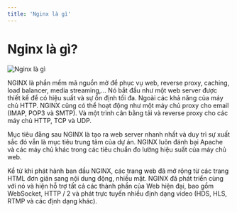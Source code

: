 ```yaml
---
title: 'Nginx là gì'
---
```


# Nginx là gì?

![Nginx là gì](/static/media/nginx.jpg)

NGINX là phần mềm mã nguồn mở để phục vụ web, reverse proxy, caching, load balancer, media streaming,… Nó bắt đầu như một web server được thiết kế để có hiệu suất và sự ổn định tối đa. Ngoài các khả năng của máy chủ HTTP. NGINX cũng có thể hoạt động như một máy chủ proxy cho email (IMAP, POP3 và SMTP). Và một trình cân bằng tải và reverse proxy cho các máy chủ HTTP, TCP và UDP.

Mục tiêu đằng sau NGINX là tạo ra web server nhanh nhất và duy trì sự xuất sắc đó vẫn là mục tiêu trung tâm của dự án. NGINX luôn đánh bại Apache và các máy chủ khác trong các tiêu chuẩn đo lường hiệu suất của máy chủ web.

Kể từ khi phát hành ban đầu NGINX, các trang web đã mở rộng từ các trang HTML đơn giản sang nội dung động, nhiều mặt. NGINX đã phát triển cùng với nó và hiện hỗ trợ tất cả các thành phần của Web hiện đại, bao gồm WebSocket, HTTP / 2 và phát trực tuyến nhiều định dạng video (HDS, HLS, RTMP và các định dạng khác).
